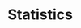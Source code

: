 
<style>
  body {
  background-image: url("/pics/scuba_dog.gif");
  /* background-size: contain;   */
  background-size: 100% 100%;
  background-repeat: no-repeat;
}
  
</style>

# Statistics {.unnumbered .hidden}